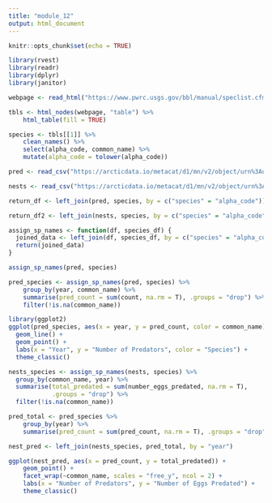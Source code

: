 ```yaml
---
title: "module_12"
output: html_document
---
```


```r
knitr::opts_chunk$set(echo = TRUE)
```

```r
library(rvest)
library(readr)
library(dplyr)
library(janitor)
```

```r
webpage <- read_html("https://www.pwrc.usgs.gov/bbl/manual/speclist.cfm")

tbls <- html_nodes(webpage, "table") %>% 
    html_table(fill = TRUE)

species <- tbls[[1]] %>% 
    clean_names() %>% 
    select(alpha_code, common_name) %>% 
    mutate(alpha_code = tolower(alpha_code))
```

```r
pred <- read_csv("https://arcticdata.io/metacat/d1/mn/v2/object/urn%3Auuid%3A9ffec04c-7e2d-41dd-9e88-b6c2e8c4375e")

nests <- read_csv("https://arcticdata.io/metacat/d1/mn/v2/object/urn%3Auuid%3A982bd2fc-4edf-4da7-96ef-0d11b853102d")
```

```r

return_df <- left_join(pred, species, by = c("species" = "alpha_code"))

return_df2 <- left_join(nests, species, by = c("species" = "alpha_code"))

assign_sp_names <- function(df, species_df) {
  joined_data <- left_join(df, species_df, by = c("species" = "alpha_code"))
  return(joined_data)
}

assign_sp_names(pred, species)

pred_species <- assign_sp_names(pred, species) %>% 
    group_by(year, common_name) %>% 
    summarise(pred_count = sum(count, na.rm = T), .groups = "drop") %>% 
    filter(!is.na(common_name))


```


```r
library(ggplot2)
ggplot(pred_species, aes(x = year, y = pred_count, color = common_name)) +
  geom_line() +
  geom_point() +
  labs(x = "Year", y = "Number of Predators", color = "Species") +
  theme_classic()
```
```r
nests_species <- assign_sp_names(nests, species) %>% 
  group_by(common_name, year) %>% 
  summarise(total_predated = sum(number_eggs_predated, na.rm = T),
            .groups = "drop") %>% 
  filter(!is.na(common_name))
```

```r
pred_total <- pred_species %>% 
    group_by(year) %>% 
    summarise(pred_count = sum(pred_count, na.rm = T), .groups = "drop")
```


```r
nest_pred <- left_join(nests_species, pred_total, by = "year")
```


```r
ggplot(nest_pred, aes(x = pred_count, y = total_predated)) +
    geom_point() +
    facet_wrap(~common_name, scales = "free_y", ncol = 2) +
    labs(x = "Number of Predators", y = "Number of Eggs Predated") +
    theme_classic()
```


